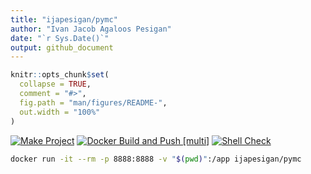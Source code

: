```yaml
---
title: "ijapesigan/pymc"
author: "Ivan Jacob Agaloos Pesigan"
date: "`r Sys.Date()`"
output: github_document
---
```


<!-- README.md is generated from .setup/readme/README.Rmd. Please edit that file -->

```r
knitr::opts_chunk$set(
  collapse = TRUE,
  comment = "#>",
  fig.path = "man/figures/README-",
  out.width = "100%"
)
```

<!-- badges: start -->
[![Make Project](https://github.com/ijapesigan/docker-pymc/actions/workflows/make.yml/badge.svg)](https://github.com/ijapesigan/docker-pymc/actions/workflows/make.yml)
[![Docker Build and Push [multi]](https://github.com/ijapesigan/docker-pymc/actions/workflows/docker-build-push-multi.yml/badge.svg)](https://github.com/ijapesigan/docker-pymc/actions/workflows/docker-build-push-multi.yml)
[![Shell Check](https://github.com/ijapesigan/docker-pymc/actions/workflows/shellcheck.yml/badge.svg)](https://github.com/ijapesigan/docker-pymc/actions/workflows/shellcheck.yml)
<!-- badges: end -->

```bash
docker run -it --rm -p 8888:8888 -v "$(pwd)":/app ijapesigan/pymc
```
